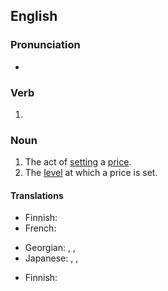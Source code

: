 ==English==

===Pronunciation===
* {{IPA|/ˈpɹaɪsɪŋ/|lang=en}}

===Verb===
{{head|en|present participle}}

# {{present participle of|price|lang=en|nocat=1}}

===Noun===
{{wikipedia}}
{{en-noun|~}}

# The act of [[setting]] a [[price]].
# The [[level]] at which a price is set.

====Translations====
{{trans-top|act}}
* Finnish: {{t+|fi|hinnoittelu}}
* French: {{t+|fr|pricing|m}}
{{trans-mid}}
* Georgian: {{t|ka|ფასწარმოქმნა|sc=Geor}}, {{t|ka|ფასის დადგენა|sc=Geor}}, {{t|ka|ფასის კალკულირება|sc=Geor}}
* Japanese: {{t|ja|値付け|tr=nezuke}}, {{t|ja|値決め|tr=negime}}, {{t+|ja|プライシング|tr=puraishingu}}
{{trans-bottom}}

{{trans-top|level}}
* Finnish: {{t+|fi|hinnoittelu}}
{{trans-mid}}
{{trans-bottom}}